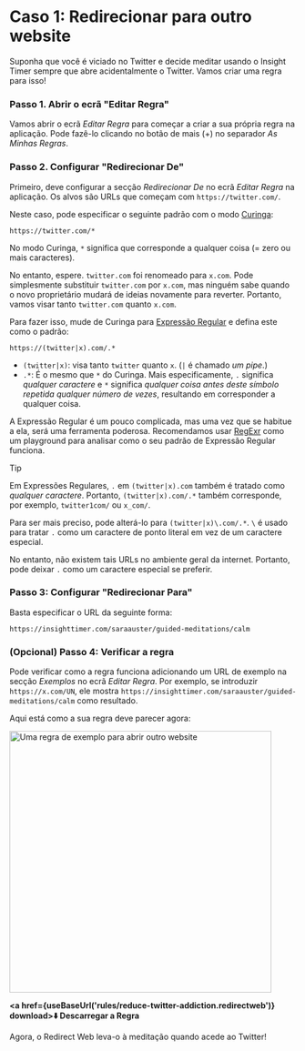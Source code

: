 
# Caso 1: Redirecionar para outro website

Suponha que você é viciado no Twitter e decide meditar usando o Insight Timer sempre que abre acidentalmente o Twitter. Vamos criar uma regra para isso!

### Passo 1. Abrir o ecrã "Editar Regra"

Vamos abrir o ecrã *Editar Regra* para começar a criar a sua própria regra na aplicação. Pode fazê-lo clicando no botão de mais (+) no separador *As Minhas Regras*.

### Passo 2. Configurar "Redirecionar De"

Primeiro, deve configurar a secção *Redirecionar De* no ecrã *Editar Regra* na aplicação. Os alvos são URLs que começam com `https://twitter.com/`.

Neste caso, pode especificar o seguinte padrão com o modo [Curinga](/rule-settings#url-pattern-wildcard):

```
https://twitter.com/*
```

No modo Curinga, `*` significa que corresponde a qualquer coisa (= zero ou mais caracteres).

No entanto, espere. `twitter.com` foi renomeado para `x.com`. Pode simplesmente substituir `twitter.com` por `x.com`, mas ninguém sabe quando o novo proprietário mudará de ideias novamente para reverter. Portanto, vamos visar tanto `twitter.com` quanto `x.com`.

Para fazer isso, mude de Curinga para [Expressão Regular](/rule-settings#url-pattern-regular-expression) e defina este como o padrão:

```
https://(twitter|x).com/.*
```

* `(twitter|x)`: visa tanto `twitter` quanto `x`. (`|` é chamado *um pipe*.)
* `.*`: É o mesmo que `*` do Curinga. Mais especificamente, `.` significa *qualquer caractere* e `*` significa *qualquer coisa antes deste símbolo repetida qualquer número de vezes*, resultando em corresponder a qualquer coisa.

A Expressão Regular é um pouco complicada, mas uma vez que se habitue a ela, será uma ferramenta poderosa. Recomendamos usar [RegExr](https://regexr.com) como um playground para analisar como o seu padrão de Expressão Regular funciona.

> [!TIP]
> Em Expressões Regulares, `.` em `(twitter|x).com` também é tratado como *qualquer caractere*. Portanto, `(twitter|x).com/.*` também corresponde, por exemplo, `twitter1com/` ou `x_com/`.
>
> Para ser mais preciso, pode alterá-lo para `(twitter|x)\.com/.*`. `\` é usado para tratar `.` como um caractere de ponto literal em vez de um caractere especial.
>
> No entanto, não existem tais URLs no ambiente geral da internet. Portanto, pode deixar `.` como um caractere especial se preferir.

### Passo 3: Configurar "Redirecionar Para"

Basta especificar o URL da seguinte forma:

```
https://insighttimer.com/saraauster/guided-meditations/calm
```

### (Opcional) Passo 4: Verificar a regra

Pode verificar como a regra funciona adicionando um URL de exemplo na secção *Exemplos* no ecrã *Editar Regra*. Por exemplo, se introduzir `https://x.com/UN`, ele mostra `https://insighttimer.com/saraauster/guided-meditations/calm` como resultado.

Aqui está como a sua regra deve parecer agora:

<Image src={RuleCreationOpenAnotherWebsiteRulePreview} alt="Uma regra de exemplo para abrir outro website" height="460" hasRoundedCorners hasShadow />

**<a href={useBaseUrl('rules/reduce-twitter-addiction.redirectweb')} download>⬇️ Descarregar a Regra</a>**

Agora, o Redirect Web leva-o à meditação quando acede ao Twitter!

